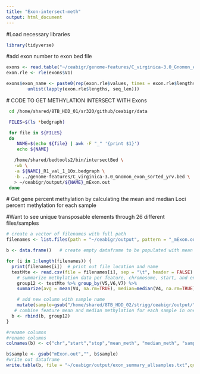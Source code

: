 ```yaml
---
title: "Exon-intersect-meth"
output: html_document
---
```


#Load necessary libraries
```r
library(tidyverse)
```

#add exon number to exon bed file
```r
exons <- read.table("~/ceabigr/genome-features/C_virginica-3.0_Gnomon_exon_sorted_yrv.bed", sep = "\t", header = F)
exon.rle <- rle(exons$V1)

exons$exon_name <- paste0(rep(exon.rle$values, times = exon.rle$lengths), "_",
        unlist(lapply(exon.rle$lengths, seq_len)))
```

 # CODE TO GET METHYLATION INTERSECT WITH Exons


```bash
 cd /home/shared/8TB_HDD_01/sr320/github/ceabigr/data

 FILES=$(ls *bedgraph)

 for file in ${FILES}
 do
    NAME=$(echo ${file} | awk -F "_" '{print $1}')
    echo ${NAME}

   /home/shared/bedtools2/bin/intersectBed \
   -wb \
   -a ${NAME}_R1_val_1_10x.bedgraph \
   -b ../genome-features/C_virginica-3.0_Gnomon_exon_sorted_yrv.bed \
   > ~/ceabigr/output/${NAME}_mExon.out
 done  
```
 # Get gene percent methylation by calculating the mean and median Loci percent methylation for each sample

#Want to see unique transposable elements through 26 different files/samples 
```r
# create a vector of filenames with full path 
filenames <- list.files(path = "~/ceabigr/output", pattern = "_mExon.out", full.names = TRUE)  

b <- data.frame()   # create empty dataframe to be populated with mean & median summary stats for each feature within a sample 

for (i in 1:length(filenames)) {  
  print(filenames[i])  # print out file location and name 
  testMte <- read.csv(file = filenames[i], sep = "\t", header = FALSE) # read in each sample data 
    # summarize methylation data per feature, chromosome, start, and end position with mean & median 
    group12 <- testMte %>% group_by(V5,V6,V7) %>%   
    summarize(avg = mean(V4, na.rm=TRUE), median=median(V4, na.rm=TRUE)) %>%

    # add new column with sample name 
    mutate(sample=gsub("/home/shared/8TB_HDD_02/strigg/ceabigr/output/", "", filenames[i]))
   # combine feature mean and median methylation for each sample in one common dataframe called b
  b <- rbind(b, group12)
}

#rename columns
#rename columns
colnames(b) <- c("chr","start","stop","mean_meth", "median_meth", "sample")

b$sample <- gsub("mExon.out","", b$sample)
#write out dataframe
write.table(b, file = "~/ceabigr/output/exon_summary_allsamples.txt",quote = F, row.names = F, sep = "\t")
```











